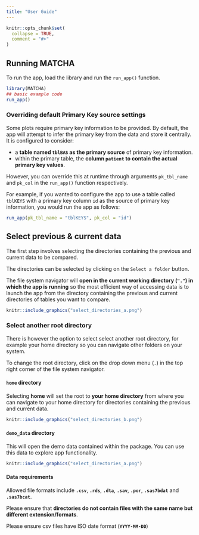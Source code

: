 ```yaml
---
title: "User Guide"
---
```


```r
knitr::opts_chunk$set(
  collapse = TRUE,
  comment = "#>"
)
```


## Running MATCHA

To run the app, load the library and run the `run_app()` function.

```r
library(MATCHA)
## basic example code
run_app()
```


### Overriding default Primary Key source settings

Some plots require primary key information to be provided. By default, the app will attempt to infer the primary key from the data and store it centrally. It is configured to consider:

- a **table named `tblBAS` as the primary source** of primary key information.
- within the primary table, the **column `patient` to contain the actual primary key values**.

However, you can override this at runtime through arguments `pk_tbl_name` and `pk_col` in the `run_app()` function respectively.

For example, if you wanted to configure the app to use a table called `tblKEYS` with a primary key column `id` as the source of primary key information, you would run the app as follows:

```r
run_app(pk_tbl_name = "tblKEYS", pk_col = "id")
```



## Select previous & current data

The first step involves selecting the directories containing the previous and current data to be compared.

The directories can be selected by clicking on the `Select a folder` button.

The file system navigator will **open in the current working directory (`"."`) in which the app is running** so the most efficient way of accessing data is to launch the app from the directory containing the previous and current directories of tables you want to compare. 

```r
knitr::include_graphics("select_directories_a.png")
```


### Select another root directory

There is however the option to select select another root directory, for example your home directory so you can navigate other folders on your system.

To change the root directory, click on the drop down menu (`.`) in the top right corner of the file system navigator.

#### `home` directory

Selecting **home** will set the root to **your home directory** from where you can navigate to your home directory for directories containing the previous and current data.

```r
knitr::include_graphics("select_directories_b.png")
```

#### `demo_data` directory

This will open the demo data contained within the package. You can use this data to explore app functionality.

```r
knitr::include_graphics("select_directories_a.png")
```



#### Data requirements

Allowed file formats include **`.csv`**, **`.rds`**, **`.dta`**, **`.sav`**, **`.por`**, **`.sas7bdat`** and **`.sas7bcat`**.

Please ensure that **directories do not contain files with the same name but different extension/formats**.

Please ensure csv files have ISO date format (**`YYYY-MM-DD`**)
